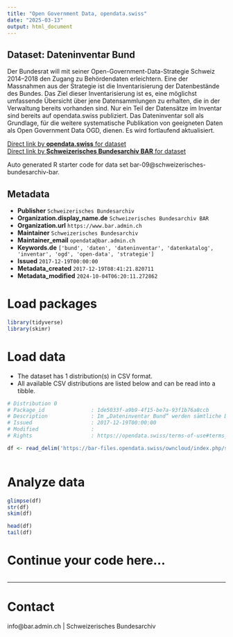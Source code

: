 ```yaml
---
title: "Open Government Data, opendata.swiss"
date: "2025-03-13"
output: html_document
---
```


## Dataset: Dateninventar Bund

Der Bundesrat will mit seiner Open-Government-Data-Strategie Schweiz 2014–2018 den Zugang zu Behördendaten erleichtern. Eine der Massnahmen aus der Strategie ist die Inventarisierung der Datenbestände des Bundes. Das Ziel dieser Inventarisierung ist es, eine möglichst umfassende Übersicht über jene Datensammlungen zu erhalten, die in der Verwaltung bereits vorhanden sind. Nur ein Teil der Datensätze im Inventar sind bereits auf opendata.swiss publiziert. Das Dateninventar soll als Grundlage, für die weitere systematische Publikation von geeigneten Daten als Open Government Data OGD, dienen. Es wird fortlaufend aktualisiert.

[Direct link by **opendata.swiss** for dataset](https://opendata.swiss/de/dataset/data-inventory-of-the-federal-administrationdata)<br>
[Direct link by **Schweizerisches Bundesarchiv BAR** for dataset](https://www.egovernment.ch/de/umsetzung/e-government-schweiz-2008-2015/open-government-data-schweiz/)

Auto generated R starter code for data set bar-09@schweizerisches-bundesarchiv-bar.

## Metadata

- **Publisher** `Schweizerisches Bundesarchiv`
- **Organization.display_name.de** `Schweizerisches Bundesarchiv BAR`
- **Organization.url** `https://www.bar.admin.ch`
- **Maintainer** `Schweizerisches Bundesarchiv`
- **Maintainer_email** `opendata@bar.admin.ch`
- **Keywords.de** `['bund', 'daten', 'dateninventar', 'datenkatalog', 'inventar', 'ogd', 'open-data', 'strategie']`
- **Issued** `2017-12-19T00:00:00`
- **Metadata_created** `2017-12-19T08:41:21.820711`
- **Metadata_modified** `2024-10-04T06:20:11.272862`


# Load packages

```r

library(tidyverse)
library(skimr)

```

# Load data

-   The dataset has 1 distribution(s) in CSV format.
-   All available CSV distributions are listed below and can be read into a tibble.

```r

# Distribution 0
# Package_id               : 1de5033f-a9b9-4f15-be7a-93f1b76a8ccb
# Description              : Im „Dateninventar Bund“ werden sämtliche Datensammlungen erfasst, die im Rahmen des gesetzlichen Auftrags erhoben, erstellt, verwaltet, verarbeitet und gespeichert werden. Unter dem Begriff „Datensammlung“ verstehen wir jede inhaltlich zusammenhängende und strukturierte Sammlung von Daten, beispielsweise in Form von Listen in Textdokumenten (Word, RTF), als Excel- und CSV-Tabellen oder als relationale Datenbanken (Oracle, mySQL). In unserem Verständnis entspricht der Begriff Datensammlung dem englischen Terminus „dataset“. So zählen Geschäftsdossiers oder Ordnungssysteme in diesem Kontext nicht als Datensammlungen. Es geht ebenfalls nicht um „Fachanwendungen“ oder „Applikationen“, da diese nur zur Bearbeitung oder Konsultation von Daten dienen, wohl aber um deren Inhalte. Ausgeschlossen sind Sammlungen die nach Art. 11a des Datenschutzgesetzes beim Eidgenössischen Datenschutz- und Öffentlichkeitsbeauftragten EDÖB angemeldet sind, Geo-Datensammlungen, die bereits im zentralen Katalog für Geoinformationen geocat.ch enthalten sind und Datensammlungen zu ausschliesslich persönlichem Gebrauch.
# Issued                   : 2017-12-19T00:00:00
# Modified                 : 
# Rights                   : https://opendata.swiss/terms-of-use#terms_open

df <- read_delim('https://bar-files.opendata.swiss/owncloud/index.php/s/Ps6gJt4mfz2SiBx')



```

# Analyze data

```r

glimpse(df)
str(df)
skim(df)

head(df)
tail(df)

```

# Continue your code here...

```r

```

------------------------------------------------------------------------

# Contact

info@bar.admin.ch | Schweizerisches Bundesarchiv
